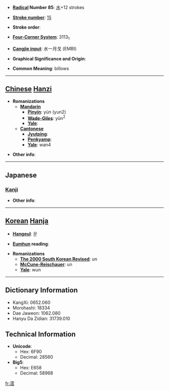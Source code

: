 * '''[[Wiktionary:Chinese radical index| Radical]] Number 85''': [[Wiktionary:Chinese radical index 水|水]]+12 strokes

* '''[[Wiktionary:Chinese total strokes index|Stroke number]]''': [[Wiktionary:Chinese total strokes index 15|15]]

* '''Stroke order''': 

* '''[[Wiktionary:Chinese four corner index|Four-Corner System]]''': 3113<sub>1</sub>

* '''[[Wiktionary:Chinese Cangjie index|Cangjie input]]''': 水一月戈 (EMBI)

* '''Graphical Significance and Origin''': 

* '''Common Meaning''': billows

----

== [[Chinese]] [[Hanzi]] ==

* '''Romanizations'''
** '''[[Mandarin]]'''
*** '''[[Pinyin]]''': yún (yun2)
*** '''[[Wade-Giles]]''': yün<sup>2</sup>
*** '''[[Yale]]''': 
** '''[[Cantonese]]'''
*** '''[[Jyutping]]''':
*** '''[[Penkyamp]]''': 
*** '''[[Yale]]''': wan4

* '''Other info''': 

----

==Japanese==
===[[Kanji]]===
{{kanji|on readings=[[うん]] (un)
|kun readings=
}}

* '''Other info''':  

----

== [[Korean]] [[Hanja]] ==

* '''[[Hangeul]]''': 운

* '''[[Eumhun]] reading''': 

* '''Romanizations'''
** '''[[The 2000 South Korean Revised Romanization|The 2000 South Korean Revised]]''': un
** '''[[McCune-Reischauer]]''': un
** '''[[Yale]]''': wun

----

== Dictionary Information ==

* KangXi: 0652.060
* Morohashi: 18334
* Dae Jaweon: 1062.080
* Hanyu Da Zidian: 31739.010

== Technical Information ==

* '''Unicode''':
** Hex: 6F90
** Decimal: 28560
* '''Big5''':
** Hex: E658
** Decimal: 58968

[[fr:澐]]